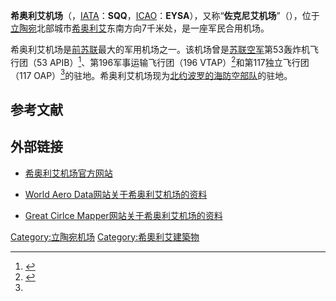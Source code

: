 {{Airport infobox
| airport_name     = 希奥利艾机场
| nativename       = Šiaulių oro uostas
| photo            = 
| photosize        = 
| caption          = 
| type             = 军民合用
| run by           = 
| opened           = 
| closed           = 
| city             = [[希奥利艾|希奥利艾]]
| location         = [[希奥利艾|希奥利艾]]
| distance_to_city = 7千米
| elevation        = 135米
| website          = http://www.siauliai-airport.com
| IATA             = SQQ
| ICAO             = EYSA
| FAA              = 
| LID              = 
| coordinates      = {{coord|55|53|38|N|23|23|42|E|type:airport}}
| runway1_heading  = 14R/32L
| runway1_feet     = 10761
| runway1_meter    = 3280
| runway1_surface  = 混凝土
| runway2_heading  = 14L/32R
| runway2_feet     = 11483
| runway2_meter    = 3500
| runway2_surface  = 混凝土
| stat_year        = 
| stat_passenger   = 
| stat_cargo       = 
| stat_flight      =
| stat1-header     =
| stat1-data       =
| footnotes        =
}}
'''希奥利艾机场'''（{{lang-lt|Šiaulių oro uostas}}，[[IATA机场代码|IATA]]：'''SQQ'''，[[ICAO机场代码|ICAO]]：'''EYSA'''），又称“'''佐克尼艾机场'''”（{{lang-lt|Zoknių oro uostas}}），位于[[立陶宛|立陶宛]]北部城市[[希奥利艾|希奥利艾]]东南方向7千米处，是一座军民合用机场。

希奥利艾机场是[[前苏联|前苏联]]最大的军用机场之一。该机场曾是[[苏联空军|苏联空军]]第53轰炸机飞行团（53 APIB）<ref>{{cite book| title = MiG-23/27 Flogger: Soviet Swing-Wing Fighter/Strike Aircraft | author = E. Gordon | coauthors = Keith Dexter | publisher = Midland | year = 2005 | isbn = 185780211X |language=en }}</ref>、第196军事运输飞行团（196 VTAP）<ref name="brinkster">{{cite web|url=http://www8.brinkster.com/vad777/sssr-89-91/vvs/add.htm |title=37-я воздушная армия ВГК(СН) |publisher=brinkster.com |date= |accessdate=2008年11月18日 |language=ru |deadurl=yes |archiveurl=https://web.archive.org/web/20120316065546/http://www8.brinkster.com/vad777/sssr-89-91/vvs/add.htm |archivedate=2012年3月16日 }}</ref>和第117独立飞行团（117 OAP）<ref name="brinkster"/>的驻地。希奥利艾机场现为[[北约|北约]][[波罗的海防空警备|波罗的海防空部队]]的驻地。

== 参考文献 ==
{{reflist}}

== 外部链接 ==
* {{Lt icon}}{{En icon}}{{Ru icon}}[http://www.siauliai-airport.com/ 希奥利艾机场官方网站] {{Wayback|url=http://www.siauliai-airport.com/ |date=20090908075754 }}
* {{En icon}}[https://web.archive.org/web/20080823055609/http://worldaerodata.com/wad.cgi?id=LH00001 World Aero Data网站关于希奥利艾机场的资料]
* {{En icon}}[http://gc.kls2.com/airport/EYSA Great Cirlce Mapper网站关于希奥利艾机场的资料] {{Wayback|url=http://gc.kls2.com/airport/EYSA |date=20160706093953 }}

{{立陶宛机场}}
[[Category:立陶宛机场|Category:立陶宛机场]]
[[Category:希奧利艾建築物|Category:希奧利艾建築物]]